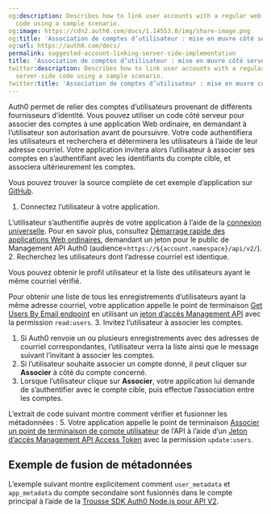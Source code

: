 ```yaml
---
og:description: Describes how to link user accounts with a regular web app using server-side
  code using a sample scenario.
og:image: https://cdn2.auth0.com/docs/1.14553.0/img/share-image.png
og:title: 'Association de comptes d’utilisateur : mise en œuvre côté serveur'
og:url: https://auth0.com/docs/
permalink: suggested-account-linking-server-side-implementation
title: 'Association de comptes d’utilisateur : mise en œuvre côté serveur'
twitter:description: Describes how to link user accounts with a regular web app using
  server-side code using a sample scenario.
twitter:title: 'Association de comptes d’utilisateur : mise en œuvre côté serveur'
---
```


Auth0 permet de relier des comptes d’utilisateurs provenant de différents fournisseurs d’identité. Vous pouvez utiliser un code côté serveur pour associer des comptes à une application Web ordinaire, en demandant à l’utilisateur son autorisation avant de poursuivre. Votre code authentifiera les utilisateurs et recherchera et déterminera les utilisateurs à l’aide de leur adresse courriel. Votre application invitera alors l’utilisateur à associer ses comptes en s’authentifiant avec les identifiants du compte cible, et associera ultérieurement les comptes.

Vous pouvez trouver la source complète de cet exemple d’application sur [GitHub](https://github.com/auth0-samples/auth0-link-accounts-sample/tree/master/RegularWebApp).

1. Connectez l’utilisateur à votre application.

L’utilisateur s’authentifie auprès de votre application à l’aide de la [connexion universelle](/login/universal-login). Pour en savoir plus, consultez [Démarrage rapide des applications Web ordinaires](/quickstart/webapp), demandant un jeton pour le public de Management API Auth0 (audience=`https://${account.namespace}/api/v2/`).
2. Recherchez les utilisateurs dont l’adresse courriel est identique.

Vous pouvez obtenir le profil utilisateur et la liste des utilisateurs ayant le même courriel vérifié.

Pour obtenir une liste de tous les enregistrements d’utilisateurs ayant la même adresse courriel, votre application appelle le point de terminaison [Get Users By Email endpoint](/api/v2#!/users-by-email/get_users_by_email) en utilisant un [jeton d’accès Management API](/security/tokens/access-tokens/management-api-access-tokens) avec la permission `read:users`.
3. Invitez l’utilisateur à associer les comptes.

1. Si Auth0 renvoie un ou plusieurs enregistrements avec des adresses de courriel correspondantes, l’utilisateur verra la liste ainsi que le message suivant l’invitant à associer les comptes.
2. Si l’utilisateur souhaite associer un compte donné, il peut cliquer sur **Associer** à côté du compte concerné.
4. Lorsque l’utilisateur clique sur **Associer**, votre application lui demande de s’authentifier avec le compte cible, puis effectue l’association entre les comptes. 

L’extrait de code suivant montre comment vérifier et fusionner les métadonnées :
5. Votre application appelle le point de terminaison [Associer un point de terminaison de compte utilisateur](/api/v2#!/Users/post_identities) de l’API à l’aide d’un [Jeton d’accès Management API Access Token](/security/tokens/access-tokens/management-api-access-tokens) avec la permission `update:users`.

## Exemple de fusion de métadonnées

L’exemple suivant montre explicitement comment `user_metadata` et `app_metadata` du compte secondaire sont fusionnés dans le compte principal à l’aide de la [Trousse SDK Auth0 Node.js pour API V2](https://github.com/auth0/node-auth0).